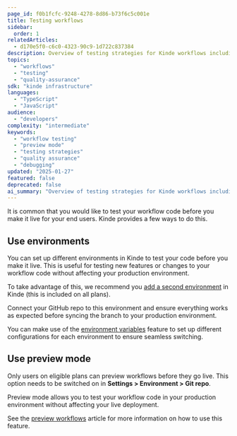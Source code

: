 ```yaml
---
page_id: f0b1fcfc-9248-4278-8d86-b73f6c5c001e
title: Testing workflows
sidebar:
  order: 1
relatedArticles:
  - d170e5f0-c6c0-4323-90c9-1d722c837384
description: Overview of testing strategies for Kinde workflows including preview mode, testing methodologies, and best practices for ensuring workflow reliability.
topics:
  - "workflows"
  - "testing"
  - "quality-assurance"
sdk: "kinde infrastructure"
languages:
  - "TypeScript"
  - "JavaScript"
audience:
  - "developers"
complexity: "intermediate"
keywords:
  - "workflow testing"
  - "preview mode"
  - "testing strategies"
  - "quality assurance"
  - "debugging"
updated: "2025-01-27"
featured: false
deprecated: false
ai_summary: "Overview of testing strategies for Kinde workflows including preview mode, testing methodologies, and best practices for ensuring workflow reliability."
---
```


It is common that you would like to test your workflow code before you make it live for your end users. Kinde provides a few ways to do this.

## Use environments

You can set up different environments in Kinde to test your code before you make it live. This is useful for testing new features or changes to your workflow code without affecting your production environment.

To take advantage of this, we recommend you [add a second environment](/build/environments/environments/#add-an-environment) in Kinde (this is included on all plans).

Connect your GitHub repo to this environment and ensure everything works as expected before syncing the branch to your production environment.

You can make use of the [environment variables](/build/env-variables/store-environment-variables/) feature to set up different configurations for each environment to ensure seamless switching.

## Use preview mode

<Aside type="upgrade">

Only users on eligible plans can preview workflows before they go live. This option needs to be switched on in **Settings > Environment > Git repo**.

</Aside>

Preview mode allows you to test your workflow code in your production environment without affecting your live deployment.

See the [preview workflows](/workflows/testing/preview-workflows/) article for more information on how to use this feature.
